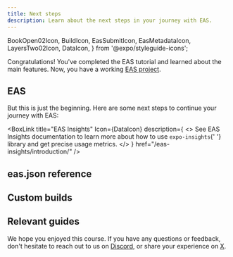 ```yaml
---
title: Next steps
description: Learn about the next steps in your journey with EAS.
---
```


  BookOpen02Icon,
  BuildIcon,
  EasSubmitIcon,
  EasMetadataIcon,
  LayersTwo02Icon,
  DataIcon,
} from '@expo/styleguide-icons';

Congratulations! You've completed the EAS tutorial and learned about the main features. Now, you have a working [EAS project](https://expo.dev/eas).

## EAS

But this is just the beginning. Here are some next steps to continue your journey with EAS:

<BoxLink
  title="EAS Build"
  Icon={BuildIcon}
  description="See EAS Build documentation to learn more about compiling and signing Android and iOS apps."
  href="/build/introduction/"
/>

<BoxLink
  title="EAS Submit"
  Icon={EasSubmitIcon}
  description="See EAS Submit documentation to learn more about uploading app to Google Play Store and Apple App Store with on CLI command."
  href="/submit/introduction/"
/>

<BoxLink
  title="EAS Update"
  Icon={LayersTwo02Icon}
  description="See EAS Update documentation to learn more about publishing updates and applying customizable strategies."
  href="/eas-update/introduction/"
/>

<BoxLink
  title="EAS Metadata"
  Icon={EasMetadataIcon}
  description="See EAS Metadata documentation to automate and maintain your app store presence from the command line."
  href="/eas/metadata/"
/>

<BoxLink
  title="EAS Insights"
  Icon={DataIcon}
  description={
    <>
      See EAS Insights documentation to learn more about how to use <CODE>expo-insights</CODE>{' '}
      library and get precise usage metrics.
    </>
  }
  href="/eas-insights/introduction/"
/>

## eas.json reference

<BoxLink
  title="eas.json schema"
  Icon={BookOpen02Icon}
  description="See the complete schema reference to learn more about available properties for EAS Build and EAS Submit, and to configure and override their default behavior from within your project."
  href="/eas/json/"
/>

## Custom builds

<BoxLink
  title="Custom builds"
  Icon={BookOpen02Icon}
  description="See custom builds documentation to extend EAS Build and use your own configuration to create build workflows."
  href="/custom-builds/get-started/"
/>

## Relevant guides

<BoxLink
  title="Automate submissions"
  Icon={BookOpen02Icon}
  description="See automate submissions guide on how to enable automatic submissions with EAS Build on app stores."
  href="/build/automate-submissions/"
/>

<BoxLink
  title="GitHub Actions with EAS Update"
  Icon={BookOpen02Icon}
  description="See Use GitHub Actions guide on how to automate publishing updates with EAS Update."
  href="/eas-update/github-actions/"
/>

<BoxLink
  title="App credentials"
  Icon={BookOpen02Icon}
  description="See App credentials guide to learn more about credentials requirement for Android and iOS."
  href="/app-signing/app-credentials/"
/>

<BoxLink
  title="Develop an app with Expo"
  Icon={BookOpen02Icon}
  description="An overview of the development process of building an Expo app to help build a mental model of the core development loop."
  href="/workflow/overview/"
/>

We hope you enjoyed this course. If you have any questions or feedback, don't hesitate to reach out to us on [Discord](https://chat.expo.dev/), or share your experience on [X](https://twitter.com/expo).
